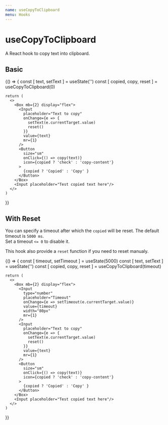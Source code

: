 ```yaml
---
name: useCopyToClipboard
menu: Hooks
---
```



# useCopyToClipboard

A React hook to copy text into clipboard.

## Basic

<Playground>
  {() => {
    const [ text, setText ] = useState('')
    const [ copied, copy, reset ] = useCopyToClipboard(0)

    return (
      <>
        <Box mb={2} display="flex">
          <Input
            placeholder="Text to copy"
            onChange={e => {
              setText(e.currentTarget.value)
              reset()
            }}
            value={text}
            mr={1}
          />
          <Button
            size="sm"
            onClick={() => copy(text)}
            icon={copied ? 'check' : 'copy-content'}
          >
            {copied ? 'Copied' : 'Copy' }
          </Button>
        </Box>
        <Input placeholder="Test copied text here"/>
      </>
    )

}}

</Playground>

## With Reset

You can specify a timeout after which the `copied` will be reset. The default timeout is `5000 ms`.  
Set a timeout `<= 0` to disable it.

This hook also provide a `reset` function if you need to reset manualy.

<Playground>
  {() => {
    const [ timeout, setTimeout ] = useState(5000)
    const [ text, setText ] = useState('')
    const [ copied, copy, reset ] = useCopyToClipboard(timeout)

    return (
      <>
        <Box mb={2} display="flex">
          <Input
            type="number"
            placeholder="Timeout"
            onChange={e => setTimeout(e.currentTarget.value)}
            value={timeout}
            width="80px"
            mr={1}
          />
          <Input
            placeholder="Text to copy"
            onChange={e => {
              setText(e.currentTarget.value)
              reset()
            }}
            value={text}
            mr={1}
          />
          <Button
            size="sm"
            onClick={() => copy(text)}
            icon={copied ? 'check' : 'copy-content'}
          >
            {copied ? 'Copied' : 'Copy' }
          </Button>
        </Box>
        <Input placeholder="Test copied text here"/>
      </>
    )

}}

</Playground>
